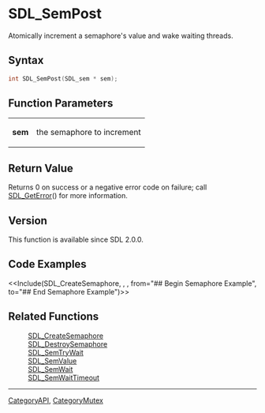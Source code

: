 = SDL_SemPost =

Atomically increment a semaphore's value and wake waiting threads.

== Syntax ==

<syntaxhighlight lang='c'>
int SDL_SemPost(SDL_sem * sem);
</syntaxhighlight>

== Function Parameters ==

{|
|'''sem'''
|the semaphore to increment
|}

== Return Value ==

Returns 0 on success or a negative error code on failure; call
[[SDL_GetError]]() for more information.

== Version ==

This function is available since SDL 2.0.0.

== Code Examples ==

<<Include(SDL_CreateSemaphore, , , from="## Begin Semaphore Example", to="## End Semaphore Example")>>

== Related Functions ==

:[[SDL_CreateSemaphore]]
:[[SDL_DestroySemaphore]]
:[[SDL_SemTryWait]]
:[[SDL_SemValue]]
:[[SDL_SemWait]]
:[[SDL_SemWaitTimeout]]

----
[[CategoryAPI]], [[CategoryMutex]]


